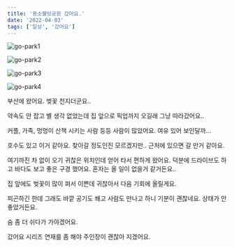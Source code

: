 ```yaml
---
title: '용소웰빙공원 갔어요.'
date: '2022-04-03'
tags: ['일상', '갔어요']
---
```


![go-park1](/static/images/posts/go-park1.jpeg)

![go-park2](/static/images/posts/go-park2.jpeg)

![go-park3](/static/images/posts/go-park3.jpeg)

![go-park4](/static/images/posts/go-park4.jpeg)

부산에 왔어요. 벚꽃 천지더군요..

약속도 안 잡고 별 생각 없었는데 집 앞으로 픽업까지 오길래 그냥 따라갔어요..

커플, 가족, 멍멍이 산책 시키는 사람 등등 사람이 많았어요. 여유 있어 보인달까...

호수도 있고 이거 같아요. 찾아갈 정도인진 모르겠지만.. 근처에 있으면 갈 만거 같아요.

여기까진 차 없이 오기 귀찮은 위치인데 얻어 타서 편하게 왔어요. 덕분에 드라이브도 하고 바다도 보고 좋은 구경 했어요. 혼자는 올 일이 없을거 같거든요..

집 앞에도 벚꽃이 많이 펴서 이쁜데 귀찮아서 다음 기회에 올릴게요.

피곤하긴 한데 그래도 바깥 공기도 쐐고 사람도 만나고 하니 기분이 괜찮네요. 상태가 안 좋았거든요.

숨 좀 더 쉬다가 가야겠어요.

갔어요 시리즈 연재를 좀 해야 주인장이 괜찮아 지겠어요.
